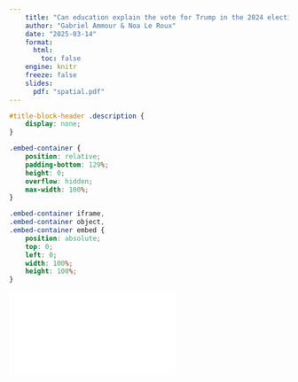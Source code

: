 ```yaml
---
    title: "Can education explain the vote for Trump in the 2024 elections ? A spatial analysis"
    author: "Gabriel Ammour & Noa Le Roux" 
    date: "2025-03-14"
    format: 
      html: 
        toc: false
    engine: knitr
    freeze: false    
    slides: 
      pdf: "spatial.pdf"  
---
```


```css
#title-block-header .description {
    display: none;
}
```

```css
.embed-container {
    position: relative;
    padding-bottom: 129%;
    height: 0;
    overflow: hidden;
    max-width: 100%;
}

.embed-container iframe,
.embed-container object,
.embed-container embed {
    position: absolute;
    top: 0;
    left: 0;
    width: 100%;
    height: 100%;
}
```

```{=html}
<div class="embed-container">
  <iframe src="`r rmarkdown::metadata$slides$pdf`" style="border: 0.5px"></iframe>
</div>
```
